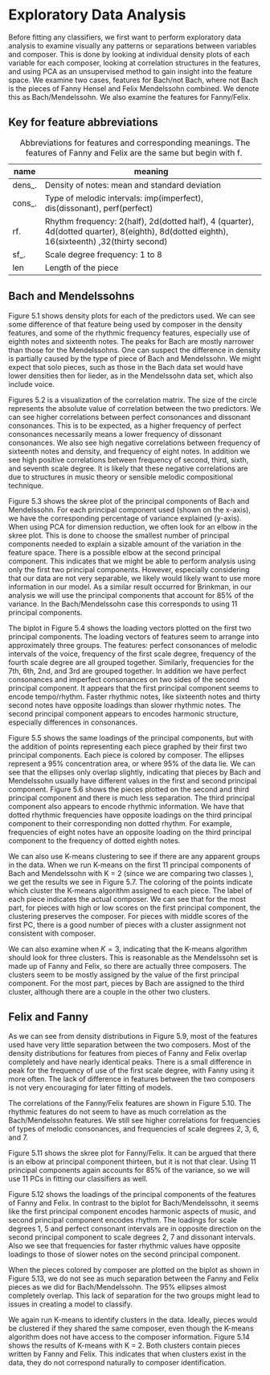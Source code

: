 # Exploratory Data Analysis

Before fitting any classifiers, we first want to perform exploratory data analysis to examine visually any patterns or separations between variables and composer. This is done by looking at individual density plots of each variable for each composer, looking at correlation structures in the features, and using PCA as an unsupervised method to gain insight into the feature space. We examine two cases, features for Bach/not Bach, where not Bach is the pieces of Fanny Hensel and Felix Mendelssohn combined. We denote this as Bach/Mendelssohn. We also examine the features for Fanny/Felix.

## Key for feature abbreviations 

name    | meaning 
--------|-----------------------------------------------------------------
dens_.  | Density of notes: mean and standard deviation
cons_.  | Type of melodic intervals: imp(imperfect), dis(dissonant), perf(perfect)
rf.     | Rhythm frequency:  2(half), 2d(dotted half), 4 (quarter), 4d(dotted quarter), 8(eighth), 8d(dotted eighth), 16(sixteenth) ,32(thirty second)
sf_.    | Scale degree frequency: 1 to 8
len     | Length of the piece

Table: Abbreviations for features and corresponding meanings. The features of Fanny and Felix are the same but begin with f. 

<!-- =============================== -->
<!-- =============================== -->
<!-- =============================== -->
## Bach and Mendelssohns

Figure 5.1 shows density plots for each of the predictors used. We can see some difference of that feature being used by composer in the density features, and some of the rhythmic frequency features, especially use of eighth notes and sixteenth notes. The peaks for Bach are mostly narrower than those for the Mendelssohns. One can suspect the difference in density is partially caused by the type of piece of Bach and Mendelssohn. We might expect that solo pieces, such as those in the Bach data set would have lower densities then for lieder, as in the Mendelssohn data set, which also include voice.


\begin{figure}[H]
\centering
\includegraphics[scale = .7]{images/distribution_b.pdf}
\caption{Density plot for each feature of Bach/Mendelssohn. Red represents Bach and blue represents the Mendelssohns.}
\label{subd}
\end{figure}

\begin{figure}[H]
\centering
\includegraphics[scale = .7]{images/cor_circles_b.pdf}
\caption{Correlations between features of Bach/Mendelssohn.}
\label{subd}
\end{figure}

Figures 5.2 is a visualization of the correlation matrix. The size of the circle represents the absolute value of correlation between the two predictors. We can see higher correlations between perfect consonances and dissonant consonances. This is to be expected, as a higher frequency of perfect consonances necessarily means a lower frequency of dissonant consonances. We also see high negative correlations between frequency of sixteenth notes and density, and frequency of eight notes. In addition we see high positive correlations between frequency of second, third, sixth, and seventh scale degree. It is likely that these negative correlations are due to structures in music theory or sensible melodic compositional technique.


\begin{figure}[H]
\centering
\includegraphics[scale = .7]{images/skree_b.pdf}
\caption{Skree plot of the PCA's.}
\label{subd}
\end{figure}

Figure 5.3 shows the skree plot of the principal components of Bach and Mendelssohn. For each principal component used (shown on the x-axis), we have the corresponding percentage of variance explained (y-axis). When using PCA for dimension reduction, we often look for an elbow in the skree plot. This is done to choose the smallest number of principal components needed to explain a sizable amount of the variation in the feature space.  There is a possible elbow at the second principal component. This indicates that we might be able to perform analysis using only the first two principal components. However, especially considering that our data are not very separable, we likely would likely want to use more information in our model. As a similar result occurred for Brinkman, in our analysis we will use the principal components that account for 85% of the variance. In the Bach/Mendelssohn case this corresponds to using 11 principal components. 

\begin{figure}[H]
\centering
\includegraphics[scale = .7]{images/biplot_b.pdf}
\caption{Biplot of the loading vectors of the first two principal components.}
\label{subd}
\end{figure}

The biplot in Figure 5.4 shows the loading vectors plotted on the first two principal components. The loading vectors of features seem to arrange into approximately three groups. The features: perfect consonances of melodic intervals of the voice, frequency of the first scale degree, frequency of the fourth scale degree are all grouped together. Similarly, frequencies for the 7th, 6th, 2nd, and 3rd are grouped together. In addition we have perfect consonances and imperfect consonances on two sides of the second principal component.
It appears that the first principal component seems to encode tempo/rhythm. Faster rhythmic notes, like sixteenth notes and thirty second notes have opposite loadings than slower rhythmic notes.  The second principal component appears to encodes harmonic structure, especially differences in consonances.

\begin{figure}[H]
\centering
\includegraphics[scale = .7]{images/bi_elipse12.pdf}
\caption{Biplot of the first two principal components plotted with data points colored by composer. }
\label{subd}
\end{figure}

Figure 5.5 shows the same loadings of the principal components, but with the addition of points representing each piece graphed by their first two principal components. Each piece is colored by composer. The ellipses represent a 95% concentration area, or where 95% of the data lie. We can see that the ellipses only overlap slightly, indicating that pieces by Bach and Mendelssohn usually have different values in the first and second principal component. Figure 5.6 shows the pieces plotted on the second and third principal component and there is much less separation. The third principal component also appears to encode rhythmic information. We have that dotted rhythmic frequencies have opposite loadings on the third principal component to their corresponding non dotted rhythm. For example, frequencies of eight notes have an opposite loading on the third principal component to the frequency of dotted eighth notes. 

\begin{figure}[H]
\centering
\includegraphics[scale = .7]{images/bi_elipse23.pdf}
\caption{Biplot of the second and third principal components plotted with data points colored by composer.}
\label{subd}
\end{figure}


We can also use K-means clustering to see if there are any apparent groups in the data. When we run K-means on the first 11 principal components of Bach and Mendelssohn with K = 2 (since we are comparing two classes ), we get the results we see in Figure 5.7. The coloring of the points indicate which cluster the K-means algorithm assigned to each piece. The label of each piece indicates the actual composer. We can see that for the most part, for pieces with high or low scores on the first principal component, the clustering preserves the composer. For pieces with middle scores of the first PC, there is a good number of pieces with a cluster assignment not consistent with composer. 

\begin{figure}[H]
\centering
\includegraphics[scale = .7]{images/kmeans_2_b.pdf}
\caption{KNN when k = 2.}
\label{subd}
\end{figure}

We can also examine when $K=3$, indicating that the K-means algorithm should look for three clusters. This is reasonable as the Mendelssohn set is made up of Fanny and Felix, so there are actually three composers. The clusters seem to be mostly assigned by the value of the first principal component. For the most part, pieces by Bach are assigned to the third cluster, although there are a couple in the other two clusters.

\begin{figure}[H]
\centering
\includegraphics[scale = .7]{images/kmeans_3_b.pdf}
\caption{KNN when $k = 3$.}
\label{subd}
\end{figure}

<!-- ====================================================== -->
<!-- ====================================================== -->
<!-- ====================================================== -->

## Felix and Fanny

As we can see from density distributions in Figure 5.9, most of the features used have very little separation between the two composers. Most of the density distributions for features from pieces of Fanny and Felix overlap completely and have nearly identical peaks. There is a small difference in peak for the frequency of use of the first scale degree, with Fanny using it more often. The lack of difference in features between the two composers is not very encouraging for later fitting of models.

\begin{figure}[H]
\centering
\includegraphics[scale = .7]{images/distribution_f.pdf}
\caption{Density plot of each feature of Fanny/Felix. Blue represents Fanny and red represents Felix.}
\label{subd}
\end{figure}

The correlations of the Fanny/Felix features are shown in Figure 5.10. The rhythmic features do not seem to have as much correlation as the Bach/Mendelssohn features. We still see higher correlations for frequencies of types of melodic consonances, and frequencies of scale degrees 2, 3, 6, and 7. 

\begin{figure}[H]
\centering
\includegraphics[scale = .7]{images/cor_circles_f.pdf}
\caption{Correlations between features of Fanny/Felix.}
\label{subd}
\end{figure}


Figure 5.11 shows the skree plot for Fanny/Felix. It can be argued that there is an elbow at principal component thirteen, but it is not that clear. Using 11 principal components again accounts for 85% of the variance, so we will use 11 PCs in fitting our classifiers as well.  

\begin{figure}[H]
\centering
\includegraphics[scale = .7]{images/skree_f.pdf}
\caption{PCA Felix/Fanny skree plot.}
\label{subd}
\end{figure}

 

\begin{figure}[H]
\centering
\includegraphics[scale = .7]{images/biplot_f.pdf}
\caption{PCA Loadings of the features for Fanny/Felix.}
\label{subd}
\end{figure}

Figure 5.12 shows the loadings of the principal components of the features of Fanny and Felix. In contrast to the biplot for Bach/Mendelssohn, it seems like the first principal component encodes harmonic aspects of music, and second principal component encodes rhythm. The loadings for scale degrees 1, 5 and perfect consonant intervals are in opposite direction on the second principal component to scale degrees 2, 7 and dissonant intervals. Also we see that frequencies for faster rhythmic values have opposite loadings to those of slower notes on the second principal component.

\begin{figure}[H]
\centering
\includegraphics[scale = .7]{images/bi_elipse_12_f.pdf}
\caption{Loadings and pieces for Fanny/Felix.}
\label{subd}
\end{figure}

When the pieces colored by composer are plotted on the biplot as shown in Figure 5.13, we do not see as much separation between the Fanny and Felix pieces as we did for Bach/Mendelssohn. The 95% ellipses almost completely overlap. This lack of separation for the two groups might lead to issues in creating a model to classify. 


\begin{figure}[H]
\centering
\includegraphics[scale = .7]{images/kmeans_2_f.pdf}
\caption{K-means with k = 2.}
\label{subd}
\end{figure}

We again run K-means to identify clusters in the data. Ideally, pieces would be clustered if they shared the same composer, even though the K-means algorithm does not have access to the composer information. Figure 5.14 shows the results of K-means with K = 2. Both clusters contain pieces written by Fanny and Felix. This indicates that when clusters exist in the data, they do not correspond naturally to composer identification.







